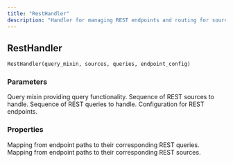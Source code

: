 ```yaml
---
title: "RestHandler"
description: "Handler for managing REST endpoints and routing for sources and queries"
---
```


## RestHandler

```python
RestHandler(query_mixin, sources, queries, endpoint_config)
```

### Parameters

<ParamField path="query_mixin" type="QueryMixin" required>
Query mixin providing query functionality.
</ParamField>

<ParamField path="sources" type="Sequence[RestSource]" required>
Sequence of REST sources to handle.
</ParamField>

<ParamField path="queries" type="Sequence[RestQuery]" required>
Sequence of REST queries to handle.
</ParamField>

<ParamField path="endpoint_config" type="RestEndpointConfiguration" required>
Configuration for REST endpoints.
</ParamField>

### Properties

<ParamField path="path_to_query_map" type="Mapping[str, RestQuery]">
Mapping from endpoint paths to their corresponding REST queries.
</ParamField>

<ParamField path="path_to_source_map" type="Mapping[str, RestSource]">
Mapping from endpoint paths to their corresponding REST sources.
</ParamField>